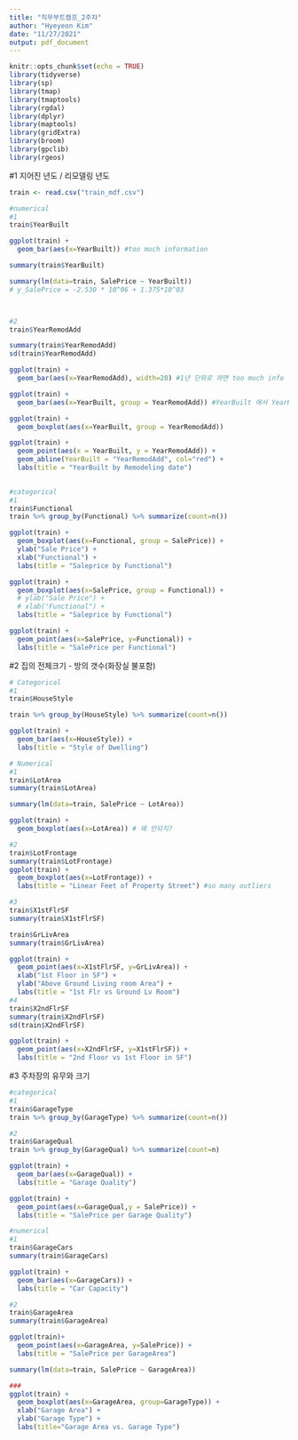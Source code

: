 ```yaml
---
title: "직무부트캠프_2주차"
author: "Hyeyeon Kim"
date: "11/27/2021"
output: pdf_document
---
```


```r
knitr::opts_chunk$set(echo = TRUE)
library(tidyverse)
library(sp)
library(tmap)
library(tmaptools)
library(rgdal)
library(dplyr)
library(maptools)
library(gridExtra)
library(broom)
library(gpclib)
library(rgeos)
```

#1 지어진 년도 / 리모델링 년도
```r
train <- read.csv("train_mdf.csv")

#numerical
#1
train$YearBuilt

ggplot(train) +
  geom_bar(aes(x=YearBuilt)) #too much information

summary(train$YearBuilt)

summary(lm(data=train, SalePrice ~ YearBuilt))
# y_SalePrice = -2.530 * 10^06 + 1.375*10^03



#2
train$YearRemodAdd

summary(train$YearRemodAdd)
sd(train$YearRemodAdd)

ggplot(train) +
  geom_bar(aes(x=YearRemodAdd), width=20) #1년 단위로 하면 too much info - what to do?

ggplot(train) +
  geom_bar(aes(x=YearBuilt, group = YearRemodAdd)) #YearBuilt 에서 YearRemodAdd 그룹으로 묶음 - 이상해..

ggplot(train) +
  geom_boxplot(aes(x=YearBuilt, group = YearRemodAdd))

ggplot(train) +
  geom_point(aes(x = YearBuilt, y = YearRemodAdd)) +
  geom_abline(YearBuilt = "YearRemodAdd", col="red") +
  labs(title = "YearBuilt by Remodeling date")
   

#categorical
#1
train$Functional
train %>% group_by(Functional) %>% summarize(count=n())

ggplot(train) +
  geom_boxplot(aes(x=Functional, group = SalePrice)) +
  ylab("Sale Price") +
  xlab("Functional") +
  labs(title = "Saleprice by Functional")

ggplot(train) +
  geom_boxplot(aes(x=SalePrice, group = Functional)) +
  # ylab("Sale Price") +
  # xlab("Functional") +
  labs(title = "Saleprice by Functional")

ggplot(train) + 
  geom_point(aes(x=SalePrice, y=Functional)) +
  labs(title = "SalePrice per Functional")
```

#2 집의 전체크기 - 방의 갯수(화장실 불포함)
```r
# Categorical
#1
train$HouseStyle

train %>% group_by(HouseStyle) %>% summarize(count=n())

ggplot(train) +
  geom_bar(aes(x=HouseStyle)) +
  labs(title = "Style of Dwelling")

# Numerical
#1
train$LotArea
summary(train$LotArea)

summary(lm(data=train, SalePrice ~ LotArea))

ggplot(train) +
  geom_boxplot(aes(x=LotArea)) # 왜 안되지?

#2
train$LotFrontage
summary(train$LotFrontage)
ggplot(train) +
  geom_boxplot(aes(x=LotFrontage)) +
  labs(title = "Linear Feet of Property Street") #so many outliers

#3
train$X1stFlrSF
summary(train$X1stFlrSF)

train$GrLivArea
summary(train$GrLivArea)

ggplot(train) +
  geom_point(aes(x=X1stFlrSF, y=GrLivArea)) +
  xlab("1st Floor in SF") +
  ylab("Above Ground Living room Area") +
  labs(title = "1st Flr vs Ground Lv Room")
#4
train$X2ndFlrSF
summary(train$X2ndFlrSF)
sd(train$X2ndFlrSF)

ggplot(train) +
  geom_point(aes(x=X2ndFlrSF, y=X1stFlrSF)) +
  labs(title = "2nd Floor vs 1st Floor in SF")
```

#3 주차장의 유무와 크기
```r
#categorical
#1
train$GarageType
train %>% group_by(GarageType) %>% summarize(count=n())

#2
train$GarageQual
train %>% group_by(GarageQual) %>% summarize(count=n)

ggplot(train) +
  geom_bar(aes(x=GarageQual)) +
  labs(title = "Garage Quality") 

ggplot(train) +
  geom_point(aes(x=GarageQual,y = SalePrice)) +
  labs(title = "SalePrice per Garage Quality")

#numerical
#1
train$GarageCars
summary(train$GarageCars)

ggplot(train) +
  geom_bar(aes(x=GarageCars)) +
  labs(title = "Car Capacity")

#2
train$GarageArea
summary(train$GarageArea)

ggplot(train)+
  geom_point(aes(x=GarageArea, y=SalePrice)) +
  labs(title = "SalePrice per GarageArea")

summary(lm(data=train, SalePrice ~ GarageArea))

###
ggplot(train) +
  geom_boxplot(aes(x=GarageArea, group=GarageType)) +
  xlab("Garage Area") +
  ylab("Garage Type") +
  labs(title="Garage Area vs. Garage Type")
```

